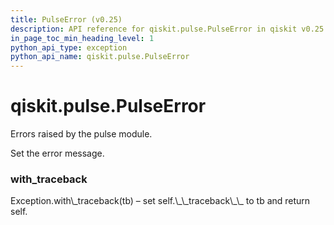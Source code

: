 ```yaml
---
title: PulseError (v0.25)
description: API reference for qiskit.pulse.PulseError in qiskit v0.25
in_page_toc_min_heading_level: 1
python_api_type: exception
python_api_name: qiskit.pulse.PulseError
---
```


<span id="qiskit-pulse-pulseerror" />

# qiskit.pulse.PulseError

<Class id="qiskit.pulse.PulseError" isDedicatedPage={true} github="https://github.com/qiskit/qiskit/tree/stable/0.17/qiskit/pulse/exceptions.py" signature="PulseError(*message)" modifiers="exception">
  Errors raised by the pulse module.

  Set the error message.

  ### with\_traceback

  <Function id="qiskit.pulse.PulseError.with_traceback" signature="with_traceback()">
    Exception.with\_traceback(tb) – set self.\_\_traceback\_\_ to tb and return self.
  </Function>
</Class>

